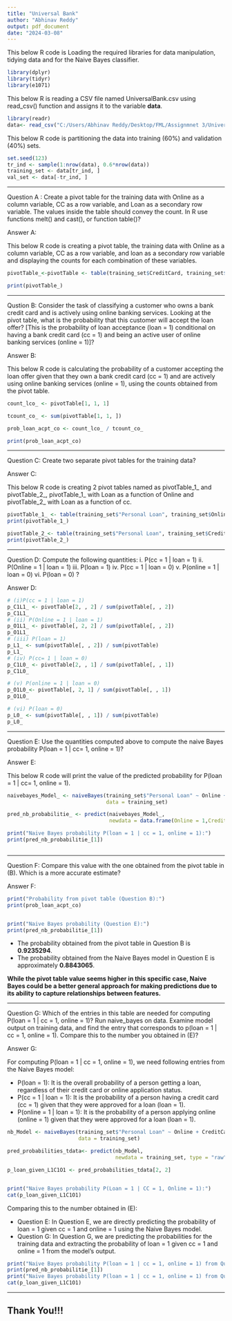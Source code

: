 ---
title: "Universal Bank"
author: "Abhinav Reddy"
output: pdf_document
date: "2024-03-08"
---


This below R code is Loading the required libraries for data manipulation, tidying data and for the Naive Bayes classifier.

```{r lib}
library(dplyr) 
library(tidyr) 
library(e1071) 
```

This below R is reading a CSV file named UniversalBank.csv using read_csv() function and assigns it to the variable **data**.
```{r data}
library(readr)
data<- read_csv("C:/Users/Abhinav Reddy/Desktop/FML/Assignmnet 3/UniversalBank.csv")
```

This below R code is partitioning the data into training (60%) and validation (40%) sets.
```{r partition}
set.seed(123)
tr_ind <- sample(1:nrow(data), 0.6*nrow(data))
training_set <- data[tr_ind, ]
val_set <- data[-tr_ind, ]
```

***

Question A : Create a pivot table for the training data with Online as a column variable, CC as a row variable, and Loan as a secondary row variable. The values inside the table should convey the count. In R use functions melt() and cast(), or function table()?

Answer A:

This below R code is creating a pivot table, the training data with Online as a column variable, CC as a row variable, and loan as a secondary row variable and displaying the counts for each combination of these variables.
```{r a}
pivotTable_<-pivotTable <- table(training_set$CreditCard, training_set$Online, training_set$"Personal Loan")

print(pivotTable_)

```

***

Qustion B: Consider the task of classifying a customer who owns a bank credit card and is actively using online banking services. Looking at the pivot table, what is the probability that this customer will accept the loan offer? [This is the probability of loan acceptance (loan = 1) conditional on having a bank credit card (cc = 1) and being an active user of online banking services (online = 1)]?

Answer B:

This below R code is calculating the probability of a customer accepting the loan offer given that they own a bank credit card (cc = 1) and are actively using online banking services (online = 1), using the counts obtained from the pivot table.


```{r b}

count_lco_ <- pivotTable[1, 1, 1]

tcount_co_ <- sum(pivotTable[1, 1, ])

prob_loan_acpt_co <- count_lco_ / tcount_co_

print(prob_loan_acpt_co)

```

***

Question C: Create two separate pivot tables for the training data?

Answer C:

This below R code is creating  2 pivot tables named as pivotTable_1_ and pivotTable_2_, pivotTable_1_ with Loan as a function of Online and pivotTable_2_ with Loan as a function of cc.

```{r c}
pivotTable_1_ <- table(training_set$"Personal Loan", training_set$Online)
print(pivotTable_1_)

pivotTable_2_<- table(training_set$"Personal Loan", training_set$CreditCard)
print(pivotTable_2_)

```

***

Question D: Compute the following quantities:
i. P(cc = 1 | loan = 1) 
ii. P(Online = 1 | loan = 1)
iii. P(loan = 1) 
iv. P(cc = 1 | loan = 0)
v. P(online = 1 | loan = 0)
vi. P(loan = 0) ?

Answer D:

```{r d}
# (i)P(cc = 1 | loan = 1) 
p_C1L1_ <- pivotTable[2, , 2] / sum(pivotTable[, , 2])
p_C1L1_
# (ii) P(Online = 1 | loan = 1)
p_O1L1_ <- pivotTable[, 2, 2] / sum(pivotTable[, , 2])  
p_O1L1_
# (iii) P(loan = 1)
p_L1_ <- sum(pivotTable[, , 2]) / sum(pivotTable)
p_L1_
# (iv) P(cc= 1 | loan = 0)
p_C1L0_ <- pivotTable[2, , 1] / sum(pivotTable[, , 1])
p_C1L0_

# (v) P(online = 1 | loan = 0)
p_O1L0_<- pivotTable[, 2, 1] / sum(pivotTable[, , 1])  
p_O1L0_

# (vi) P(loan = 0)
p_L0_ <- sum(pivotTable[, , 1]) / sum(pivotTable)
p_L0_
```

***

Question E: Use the quantities computed above to compute the naive Bayes probability P(loan = 1 | cc= 1, online = 1)?

Answer E:
 
This below R code will print the value of the predicted probability for  P(loan = 1 | cc= 1, online = 1).
```{r e}

naivebayes_Model_ <- naiveBayes(training_set$"Personal Loan" ~ Online + CreditCard,
                                data = training_set)

pred_nb_probabilitie_ <- predict(naivebayes_Model_,
                                 newdata = data.frame(Online = 1,CreditCard = 1),type = "raw")

print("Naive Bayes probability P(loan = 1 | cc = 1, online = 1):")
print(pred_nb_probabilitie_[1])



```

***

Question F: Compare this value with the one obtained from the pivot table in (B). Which is a more accurate estimate?

Answer F:

```{r f}

print("Probability from pivot table (Question B):")
print(prob_loan_acpt_co)


print("Naive Bayes probability (Question E):")
print(pred_nb_probabilitie_[1])

```
+ The probability obtained from the pivot table in Question B is **0.9235294**.
+ The probability obtained from the Naive Bayes model in Question E is approximately **0.8843065**.

**While the pivot table value seems higher in this specific case, Naive Bayes could be a better general approach for making predictions due to its ability to capture relationships between features.**

***

Question G: Which of the entries in this table are needed for computing P(loan = 1 | cc = 1, online = 1)? Run naive_bayes on  data. Examine model output on training data, and find the entry that corresponds to p(loan = 1 | cc = 1, online = 1). Compare this to the number you obtained in (E)?

Answer G:

For computing P(loan = 1 | cc = 1, online = 1), we need  following entries from the Naive Bayes model:

+ P(loan = 1): It is the overall probability of a person getting a loan, regardless of their credit card or online application status.
+ P(cc = 1 | loan = 1): It is the probability of a person having a credit card (cc = 1) given that they were approved for a loan (loan = 1).
+ P(online = 1 | loan = 1): It is the probability of a person applying online (online = 1) given that they were approved for a loan (loan = 1).

```{r g}

nb_Model <- naiveBayes(training_set$"Personal Loan" ~ Online + CreditCard,
                       data = training_set)

pred_probabilities_tdata<- predict(nb_Model, 
                                   newdata = training_set, type = "raw")

p_loan_given_L1C1O1 <- pred_probabilities_tdata[2, 2]


print("Naive Bayes probability P(Loan = 1 | CC = 1, Online = 1):")
cat(p_loan_given_L1C1O1)


```
Comparing this to the number obtained in (E):

 + Question E: In Question E, we are directly predicting the probability of loan = 1 given cc = 1 and online = 1 using the Naive Bayes model.
 + Question G: In Question G, we are predicting the probabilities for the training data and extracting the probability of loan = 1 given cc = 1 and online = 1 from the model's output.

```{r comp}
print("Naive Bayes probability P(loan = 1 | cc = 1, online = 1) from Question E:")
print(pred_nb_probabilitie_[1])
print("Naive Bayes probability P(loan = 1 | cc = 1, online = 1) from Question G:")
cat(p_loan_given_L1C1O1)
```

***

## Thank You!!!